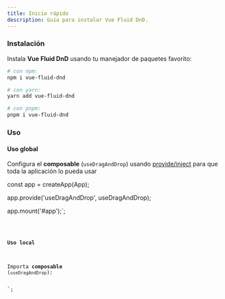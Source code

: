 ```yaml
---
title: Inicio rápido
description: Guía para instalar Vue Fluid DnD.
---
```



### Instalación

Instala **Vue Fluid DnD** usando tu manejador de paquetes favorito:

```bash
# con npm:
npm i vue-fluid-dnd

# con yarn:
yarn add vue-fluid-dnd

# con pnpm:
pnpm i vue-fluid-dnd
```

### Uso

#### Uso global

Configura el **composable** (`useDragAndDrop`) usando [provide/inject](https://vuejs.org/guide/components/provide-inject) para que toda la aplicación lo pueda usar



const app = createApp(App);

app.provide('useDragAndDrop', useDragAndDrop);

app.mount('#app');`;

<Code code={globalUsage} lang="js" />

#### Uso local

Importa **composable** (`useDragAndDrop`):

<script>
</script>`;

<Code code={compositionApiCode} lang="vue" />
